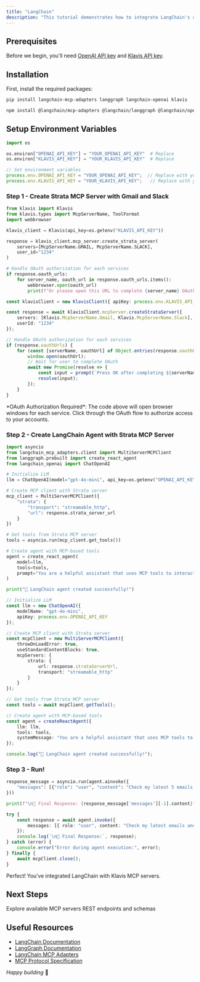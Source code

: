 ```yaml
---
title: "LangChain"
description: "This tutorial demonstrates how to integrate LangChain's agent framework with Strata MCP servers to build AI agents that can interact with Gmail and Slack."
---
```

## Prerequisites

Before we begin, you'll need [OpenAI API key]((https://platform.openai.com/api-keys)) and [Klavis API key](https://www.klavis.ai/home/api-keys).

## Installation

First, install the required packages:

<CodeGroup>

```bash Python
pip install langchain-mcp-adapters langgraph langchain-openai klavis
```

```bash TypeScript
npm install @langchain/mcp-adapters @langchain/langgraph @langchain/openai klavis
```

</CodeGroup>

## Setup Environment Variables

<CodeGroup>

```python Python
import os

os.environ["OPENAI_API_KEY"] = "YOUR_OPENAI_API_KEY"  # Replace
os.environ["KLAVIS_API_KEY"] = "YOUR_KLAVIS_API_KEY"  # Replace
```

```typescript TypeScript
// Set environment variables
process.env.OPENAI_API_KEY = "YOUR_OPENAI_API_KEY";  // Replace with your actual OpenAI API key
process.env.KLAVIS_API_KEY = "YOUR_KLAVIS_API_KEY";   // Replace with your actual Klavis API key
```

</CodeGroup>


### Step 1 - Create Strata MCP Server with Gmail and Slack

<CodeGroup>

```python Python
from klavis import Klavis
from klavis.types import McpServerName, ToolFormat
import webbrowser

klavis_client = Klavis(api_key=os.getenv("KLAVIS_API_KEY"))

response = klavis_client.mcp_server.create_strata_server(
    servers=[McpServerName.GMAIL, McpServerName.SLACK], 
    user_id="1234"
)

# Handle OAuth authorization for each services
if response.oauth_urls:
    for server_name, oauth_url in response.oauth_urls.items():
        webbrowser.open(oauth_url)
        print(f"Or please open this URL to complete {server_name} OAuth authorization: {oauth_url}")
```

```typescript TypeScript
const klavisClient = new KlavisClient({ apiKey: process.env.KLAVIS_API_KEY });

const response = await klavisClient.mcpServer.createStrataServer({
    servers: [Klavis.McpServerName.Gmail, Klavis.McpServerName.Slack],
    userId: "1234"
});

// Handle OAuth authorization for each services
if (response.oauthUrls) {
    for (const [serverName, oauthUrl] of Object.entries(response.oauthUrls)) {
        window.open(oauthUrl);
        // Wait for user to complete OAuth
        await new Promise(resolve => {
            const input = prompt(`Press OK after completing ${serverName} OAuth authorization...`);
            resolve(input);
        });
    }
}
```

</CodeGroup>

<Note>
*OAuth Authorization Required*: The code above will open browser windows for each service. Click through the OAuth flow to authorize access to your accounts.
</Note>

### Step 2 - Create LangChain Agent with Strata MCP Server

<CodeGroup>

```python Python
import asyncio
from langchain_mcp_adapters.client import MultiServerMCPClient
from langgraph.prebuilt import create_react_agent
from langchain_openai import ChatOpenAI

# Initialize LLM
llm = ChatOpenAI(model="gpt-4o-mini", api_key=os.getenv("OPENAI_API_KEY"))

# Create MCP client with Strata server
mcp_client = MultiServerMCPClient({
    "strata": {
        "transport": "streamable_http",
        "url": response.strata_server_url
    }
})

# Get tools from Strata MCP server
tools = asyncio.run(mcp_client.get_tools())

# Create agent with MCP-based tools
agent = create_react_agent(
    model=llm,
    tools=tools,
    prompt="You are a helpful assistant that uses MCP tools to interact with Gmail and Slack."
)

print("🤖 LangChain agent created successfully!")
```

```typescript TypeScript
// Initialize LLM
const llm = new ChatOpenAI({
    modelName: "gpt-4o-mini",
    apiKey: process.env.OPENAI_API_KEY
});

// Create MCP client with Strata server
const mcpClient = new MultiServerMCPClient({
    throwOnLoadError: true,
    useStandardContentBlocks: true,
    mcpServers: {
        strata: {
            url: response.strataServerUrl,
            transport: "streamable_http"
        }
    }
});

// Get tools from Strata MCP server
const tools = await mcpClient.getTools();

// Create agent with MCP-based tools
const agent = createReactAgent({
    llm: llm,
    tools: tools,
    systemMessage: "You are a helpful assistant that uses MCP tools to interact with Gmail and Slack."
});

console.log("🤖 LangChain agent created successfully!");
```

</CodeGroup>

### Step 3 - Run!

<CodeGroup>

```python Python
response_message = asyncio.run(agent.ainvoke({
    "messages": [{"role": "user", "content": "Check my latest 5 emails and summarize them in a Slack message to #general"}]
}))

print(f"\n🤖 Final Response: {response_message['messages'][-1].content}")
```

```typescript TypeScript
try {
    const response = await agent.invoke({
        messages: [{ role: "user", content: "Check my latest emails and summarize them in a Slack message to #updates" }]
    });
    console.log(`\n🤖 Final Response:`, response);
} catch (error) {
    console.error("Error during agent execution:", error);
} finally {
    await mcpClient.close();
}
```

</CodeGroup>

<Check>
Perfect! You've integrated LangChain with Klavis MCP servers.
</Check>

## Next Steps

<CardGroup cols={2}>
  <Card title="Integrations" icon="server" href="/documentation/mcp-server/github">
    Explore available MCP servers
  </Card>
  <Card title="API Reference" icon="magnifying-glass" href="/api-reference/introduction">
    REST endpoints and schemas
  </Card>
</CardGroup>


## Useful Resources

- [LangChain Documentation](https://python.langchain.com/docs/)
- [LangGraph Documentation](https://langchain-ai.github.io/langgraph/)
- [LangChain MCP Adapters](https://pypi.org/project/langchain-mcp-adapters/)
- [MCP Protocol Specification](https://modelcontextprotocol.io/)

*Happy building* 🚀